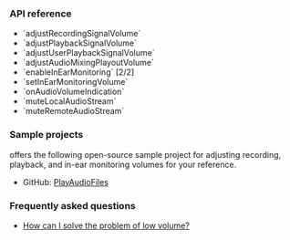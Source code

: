 <PlatformWrapper platform="android">

### API reference

- <Link to="{{global.API_REF_ANDROID_ROOT}}/class_irtcengine.html#api_irtcengine_adjustrecordingsignalvolume">`adjustRecordingSignalVolume`</Link>
- <Link to="{{global.API_REF_ANDROID_ROOT}}/class_irtcengine.html#api_irtcengine_adjustplaybacksignalvolume">`adjustPlaybackSignalVolume`</Link>
- <Link to="{{global.API_REF_ANDROID_ROOT}}/class_irtcengine.html#api_irtcengine_adjustuserplaybacksignalvolume">`adjustUserPlaybackSignalVolume`</Link>
- <Link to="{{global.API_REF_ANDROID_ROOT}}/class_irtcengine.html#api_irtcengine_adjustaudiomixingplayoutvolume">`adjustAudioMixingPlayoutVolume`</Link>
- <Link to="{{global.API_REF_ANDROID_ROOT}}/class_irtcengine.html#api_irtcengine_enableinearmonitoring2">`enableInEarMonitoring` [2/2]</Link>
- <Link to="{{global.API_REF_ANDROID_ROOT}}/class_irtcengine.html#api_irtcengine_setinearmonitoringvolume">`setInEarMonitoringVolume`</Link>
- <Link to="{{global.API_REF_ANDROID_ROOT}}/class_irtcengineeventhandler.html#callback_irtcengineeventhandler_onaudiovolumeindication">`onAudioVolumeIndication`</Link>
- <Link to="{{global.API_REF_ANDROID_ROOT}}/class_irtcengine.html#api_irtcengine_mutelocalaudiostream">`muteLocalAudioStream`</Link>
- <Link to="{{global.API_REF_ANDROID_ROOT}}/class_irtcengine.html#api_irtcengine_muteremoteaudiostream">`muteRemoteAudioStream`</Link>

### Sample projects

<Vg k="COMPANY" /> offers the following open-source sample project for adjusting recording, playback, and in-ear monitoring volumes for your reference.

* GitHub: [PlayAudioFiles](https://github.com/AgoraIO/API-Examples/blob/main/Android/APIExample/app/src/main/java/io/agora/api/example/examples/advanced/PlayAudioFiles.java)

### Frequently asked questions​

*  [How can I solve the problem of low volume?](../../help/quality-issues/audio_low)

</PlatformWrapper>
